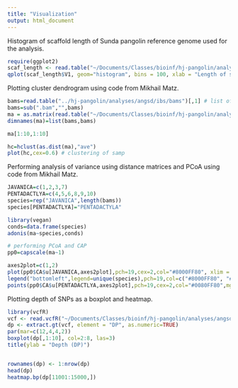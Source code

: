 ```yaml
---
title: "Visualization"
output: html_document
---
```



Histogram of scaffold length of Sunda pangolin reference genome used for the analysis.
```r
require(ggplot2)
scaf_length <- read.table("~/Documents/Classes/bioinf/hj-pangolin/analyses/genome/temp_just_length.txt")
qplot(scaf_length$V1, geom="histogram", bins = 100, xlab = "Length of scaffold", ylab = "Count")  + theme_bw() + scale_x_continuous(labels = comma)
```

Plotting cluster dendrogram using code from Mikhail Matz.
```r
bams=read.table("../hj-pangolin/analyses/angsd/ibs/bams")[,1] # list of bam files
bams=sub(".bam","",bams)
ma = as.matrix(read.table("~/Documents/Classes/bioinf/hj-pangolin/analyses/angsd/ibs/angsd-run2.1.ibsMat"))
dimnames(ma)=list(bams,bams)

ma[1:10,1:10]

hc=hclust(as.dist(ma),"ave")
plot(hc,cex=0.6) # clustering of samp
```

Performing analysis of variance using distance matrices and PCoA using code from Mikhail Matz.
```r
JAVANICA=c(1,2,3,7)
PENTADACTLYA=c(4,5,6,8,9,10)
species=rep("JAVANICA",length(bams))
species[PENTADACTLYA]="PENTADACTYLA"

library(vegan)
conds=data.frame(species)
adonis(ma~species,conds)

# performing PCoA and CAP
pp0=capscale(ma~1)

axes2plot=c(1,2)  
plot(pp0$CA$u[JAVANICA,axes2plot],pch=19,cex=2,col="#8000FF80", xlim = c(-1,0.6), ylim = c(-1,1.2))
legend("bottomleft",legend=unique(species),pch=19,col=c("#8000FF80", "#0080FF80"),cex=1)
points(pp0$CA$u[PENTADACTLYA,axes2plot],pch=19,cex=2,col="#0080FF80",mgp=c(2.3,1,0))

```

Plotting depth of SNPs as a boxplot and heatmap. 
```r
library(vcfR)
vcf <- read.vcfR("~/Documents/Classes/bioinf/hj-pangolin/analyses/angsd/angsd-run2.1.vcf.gz", verbose = FALSE )
dp <- extract.gt(vcf, element = "DP", as.numeric=TRUE)
par(mar=c(12,4,4,2))
boxplot(dp[,1:10], col=2:8, las=3)
title(ylab = "Depth (DP)")


rownames(dp) <- 1:nrow(dp)
head(dp)
heatmap.bp(dp[11001:15000,])
```

